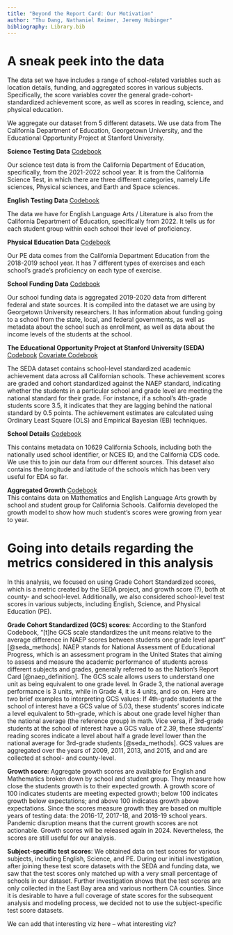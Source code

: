 ```yaml
---
title: "Beyond the Report Card: Our Motivation"
author: "Thu Dang, Nathaniel Reimer, Jeremy Hubinger"
bibliography: Library.bib
---
```


# A sneak peek into the data

The data set we have includes a range of school-related variables such as location details, funding, and aggregated scores in various subjects. Specifically, the score variables cover the general grade-cohort-standardized achievement score, as well as scores in reading, science, and physical education.

We aggregate our dataset from 5 different datasets. We use data from The California Department of Education, Georgetown University, and the Educational Opportunity Project at Stanford University.

**Science Testing Data** [Codebook](https://github.com/JeremyHub/STAT-456-Final/blob/8ef6fa6ce28785065f583f4c477c5deb11afd442/final_project_stuff/science_docs.pdf)

Our science test data is from the California Department of Education, specifically, from the 2021-2022 school year. It is from the California Science Test, in which there are three different categories, namely Life sciences, Physical sciences, and Earth and Space sciences.

**English Testing Data** [Codebook](https://github.com/JeremyHub/STAT-456-Final/blob/8ef6fa6ce28785065f583f4c477c5deb11afd442/final_project_stuff/ela_docs.pdf)

The data we have for English Language Arts / Literature is also from the California Department of Education, specifically from 2022. It tells us for each student group within each school their level of proficiency.

**Physical Education Data** [Codebook](https://github.com/JeremyHub/STAT-456-Final/blob/main/DataDocumentation/pe_data_docs.pdf)

Our PE data comes from the California Department Education from the 2018-2019 school year. It has 7 different types of exercises and each school's grade's proficiency on each type of exercise.

**School Funding Data** [Codebook](https://github.com/JeremyHub/STAT-456-Final/blob/8ef6fa6ce28785065f583f4c477c5deb11afd442/final_project_stuff/school_info_docs.pdf)

Our school funding data is aggregated 2019-2020 data from different federal and state sources. It is compiled into the dataset we are using by Georgetown University researchers. It has information about funding going to a school from the state, local, and federal governments, as well as metadata about the school such as enrollment, as well as data about the income levels of the students at the school.

**The Educational Opportunity Project at Stanford University (SEDA)** [Codebook](https://github.com/JeremyHub/STAT-456-Final/blob/82e84dd90db010d96edba2d74dc574c15648a10c/final_project_stuff/stanford_codebook.xlsx) [Covariate Codebook](https://github.com/JeremyHub/STAT-456-Final/blob/82e84dd90db010d96edba2d74dc574c15648a10c/final_project_stuff/stanford_cov_codebook.xlsx)

The SEDA dataset contains school-level standardized academic achievement data across all Californian schools. These achievement scores are graded and cohort standardized against the NAEP standard, indicating whether the students in a particular school and grade level are meeting the national standard for their grade. For instance, if a school's 4th-grade students score 3.5, it indicates that they are lagging behind the national standard by 0.5 points. The achievement estimates are calculated using Ordinary Least Square (OLS) and Empirical Bayesian (EB) techniques.

**School Details** [Codebook](https://www.cde.ca.gov/ds/si/ds/fspubschls.asp)

This contains metadata on 10629 California Schools, including both the nationally used school identifier, or NCES ID, and the California CDS code. We use this to join our data from our different sources. This dataset also contains the longitude and latitude of the schools which has been very useful for EDA so far.

**Aggregated Growth** [Codebook](https://www.cde.ca.gov/ta/ac/growthreclayout.asp)\
This contains data on Mathematics and English Language Arts growth by school and student group for California Schools. California developed the growth model to show how much student's scores were growing from year to year.

# Going into details regarding the metrics considered in this analysis

In this analysis, we focused on using Grade Cohort Standardized scores, which is a metric created by the SEDA project, and growth score (?), both at county- and school-level. Additionally, we also considered school-level test scores in various subjects, including English, Science, and Physical Education (PE).

**Grade Cohort Standardized (GCS) scores**: According to the Stanford Codebook, "\[t\]he GCS scale standardizes the unit means relative to the average difference in NAEP scores between students one grade level apart" [@seda_methods]. NAEP stands for National Assessment of Educational Progress, which is an assessment program in the United States that aiming to assess and measure the academic performance of students across different subjects and grades, generally referred to as the Nation's Report Card [@naep_definition]. The GCS scale allows users to understand one unit as being equivalent to one grade level. In Grade 3, the national average performance is 3 units, while in Grade 4, it is 4 units, and so on. Here are two brief examples to interpreting GCS values: If 4th-grade students at the school of interest have a GCS value of 5.03, these students' scores indicate a level equivalent to 5th-grade, which is about one grade level higher than the national average (the reference group) in math. Vice versa, if 3rd-grade students at the school of interest have a GCS value of 2.39, these students' reading scores indicate a level about half a grade level lower than the national average for 3rd-grade students [@seda_methods]. GCS values are aggregated over the years of 2009, 2011, 2013, and 2015, and and are collected at school- and county-level.

**Growth score**: Aggregate growth scores are available for English and Mathematics broken down by school and student group. They measure how close the students growth is to their expected growth. A growth score of 100 indicates students are meeting expected growth; below 100 indicates growth below expectations; and above 100 indicates growth above expectations. Since the scores measure growth they are based on multiple years of testing data: the 2016-17, 2017-18, and 2018-19 school years. Pandemic disruption means that the current growth scores are not actionable. Growth scores will be released again in 2024. Nevertheless, the scores are still useful for our analysis.

**Subject-specific test scores**: We obtained data on test scores for various subjects, including English, Science, and PE. During our initial investigation, after joining these test score datasets with the SEDA and funding data, we saw that the test scores only matched up with a very small percentage of schools in our dataset. Further investigation shows that the test scores are only collected in the East Bay area and various northern CA counties. Since it is desirable to have a full coverage of state scores for the subsequent analysis and modeling process, we decided not to use the subject-specific test score datasets.

We can add that interesting viz here -- what interesting viz?
